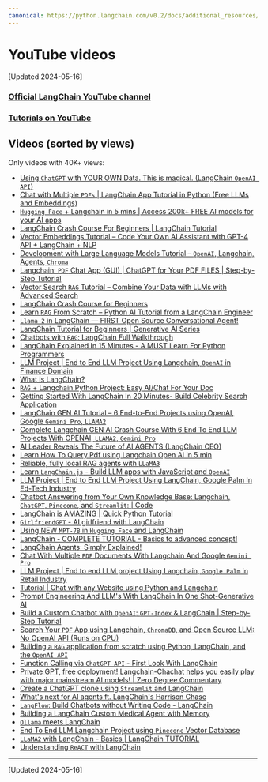 ```yaml
---
canonical: https://python.langchain.com/v0.2/docs/additional_resources/youtube/
---
```


# YouTube videos

[Updated 2024-05-16]

### [Official LangChain YouTube channel](https://www.youtube.com/@LangChain)

### [Tutorials on YouTube](/docs/additional_resources/tutorials/#tutorials)

## Videos (sorted by views)

Only videos with 40K+ views:

- [Using `ChatGPT` with YOUR OWN Data. This is magical. (LangChain `OpenAI API`)](https://youtu.be/9AXP7tCI9PI)
- [Chat with Multiple `PDFs` | LangChain App Tutorial in Python (Free LLMs and Embeddings)](https://youtu.be/dXxQ0LR-3Hg?si=pjXKhsHRzn10vOqX)
- [`Hugging Face` + Langchain in 5 mins | Access 200k+ FREE AI models for your AI apps](https://youtu.be/_j7JEDWuqLE?si=psimQscN3qo2dOa9)
- [LangChain Crash Course For Beginners | LangChain Tutorial](https://youtu.be/nAmC7SoVLd8?si=qJdvyG5-rnjqfdj1)
- [Vector Embeddings Tutorial – Code Your Own AI Assistant with GPT-4 API + LangChain + NLP](https://youtu.be/yfHHvmaMkcA?si=UBP3yw50cLm3a2nj)
- [Development with Large Language Models Tutorial – `OpenAI`, Langchain, Agents, `Chroma`](https://youtu.be/xZDB1naRUlk?si=v8J1q6oFHRyTkf7Y)
- [Langchain: `PDF` Chat App (GUI) | ChatGPT for Your PDF FILES | Step-by-Step Tutorial](https://youtu.be/RIWbalZ7sTo?si=LbKsCcuyv0BtnrTY)
- [Vector Search `RAG` Tutorial – Combine Your Data with LLMs with Advanced Search](https://youtu.be/JEBDfGqrAUA?si=pD7oxpfwWeJCxfBt)
- [LangChain Crash Course for Beginners](https://youtu.be/lG7Uxts9SXs?si=Yte4S5afN7KNCw0F)
- [Learn `RAG` From Scratch – Python AI Tutorial from a LangChain Engineer](https://youtu.be/sVcwVQRHIc8?si=_LN4g0vOgSdtlB3S)
- [`Llama 2` in LangChain — FIRST Open Source Conversational Agent!](https://youtu.be/6iHVJyX2e50?si=rtq1maPrzWKHbwVV)
- [LangChain Tutorial for Beginners | Generative AI Series](https://youtu.be/cQUUkZnyoD0?si=KYz-bvcocdqGh9f_)
- [Chatbots with `RAG`: LangChain Full Walkthrough](https://youtu.be/LhnCsygAvzY?si=yS7T98VLfcWdkDek)
- [LangChain Explained In 15 Minutes - A MUST Learn For Python Programmers](https://youtu.be/mrjq3lFz23s?si=wkQGcSKUJjuiiEPf)
- [LLM Project | End to End LLM Project Using Langchain, `OpenAI` in Finance Domain](https://youtu.be/MoqgmWV1fm8?si=oVl-5kJVgd3a07Y_)
- [What is LangChain?](https://youtu.be/1bUy-1hGZpI?si=NZ0D51VM5y-DhjGe)
- [`RAG` + Langchain Python Project: Easy AI/Chat For Your Doc](https://youtu.be/tcqEUSNCn8I?si=RLcWPBVLIErRqdmU)
- [Getting Started With LangChain In 20 Minutes- Build Celebrity Search Application](https://youtu.be/_FpT1cwcSLg?si=X9qVazlXYucN_JBP)
- [LangChain GEN AI Tutorial – 6 End-to-End Projects using OpenAI, Google `Gemini Pro`, `LLAMA2`](https://youtu.be/x0AnCE9SE4A?si=_92gJYm7kb-V2bi0)
- [Complete Langchain GEN AI Crash Course With 6 End To End LLM Projects With OPENAI, `LLAMA2`, `Gemini Pro`](https://youtu.be/aWKrL4z5H6w?si=NVLi7Yiq0ccE7xXE)
- [AI Leader Reveals The Future of AI AGENTS (LangChain CEO)](https://youtu.be/9ZhbA0FHZYc?si=1r4P6kRvKVvEhRgE)
- [Learn How To Query Pdf using Langchain Open AI in 5 min](https://youtu.be/5Ghv-F1wF_0?si=ZZRjrWfeiFOVrcvu)
- [Reliable, fully local RAG agents with `LLaMA3`](https://youtu.be/-ROS6gfYIts?si=75CXA8W_BbnkIxcV)
- [Learn `LangChain.js` - Build LLM apps with JavaScript and `OpenAI`](https://youtu.be/HSZ_uaif57o?si=Icj-RAhwMT-vHaYA)
- [LLM Project | End to End LLM Project Using LangChain, Google Palm In Ed-Tech Industry](https://youtu.be/AjQPRomyd-k?si=eC3NT6kn02Lhpz-_)
- [Chatbot Answering from Your Own Knowledge Base: Langchain, `ChatGPT`, `Pinecone`, and `Streamlit`: | Code](https://youtu.be/nAKhxQ3hcMA?si=9Zd_Nd_jiYhtml5w)
- [LangChain is AMAZING | Quick Python Tutorial](https://youtu.be/I4mFqyqFkxg?si=aJ66qh558OfNAczD)
- [`GirlfriendGPT` - AI girlfriend with LangChain](https://youtu.be/LiN3D1QZGQw?si=kZR-lnJwixeVrjmh)
- [Using NEW `MPT-7B` in `Hugging Face` and LangChain](https://youtu.be/DXpk9K7DgMo?si=99JDpV_ueimwJhMi)
- [LangChain - COMPLETE TUTORIAL - Basics to advanced concept!](https://youtu.be/a89vqgK-Qcs?si=0aVO2EOqsw7GE5e3)
- [LangChain Agents: Simply Explained!](https://youtu.be/Xi9Ui-9qcPw?si=DCuG7nGx8dxcfhkx)
- [Chat With Multiple `PDF` Documents With Langchain And Google `Gemini Pro`](https://youtu.be/uus5eLz6smA?si=YUwvHtaZsGeIl0WD)
- [LLM Project | End to end LLM project Using Langchain, `Google Palm` in Retail Industry](https://youtu.be/4wtrl4hnPT8?si=_eOKPpdLfWu5UXMQ)
- [Tutorial | Chat with any Website using Python and Langchain](https://youtu.be/bupx08ZgSFg?si=KRrjYZFnuLsstGwW)
- [Prompt Engineering And LLM's With LangChain In One Shot-Generative AI](https://youtu.be/t2bSApmPzU4?si=87vPQQtYEWTyu2Kx)
- [Build a Custom Chatbot with `OpenAI`: `GPT-Index` & LangChain | Step-by-Step Tutorial](https://youtu.be/FIDv6nc4CgU?si=gR1u3DUG9lvzBIKK)
- [Search Your `PDF` App using Langchain, `ChromaDB`, and Open Source LLM: No OpenAI API (Runs on CPU)](https://youtu.be/rIV1EseKwU4?si=UxZEoXSiPai8fXgl)
- [Building a `RAG` application from scratch using Python, LangChain, and the `OpenAI API`](https://youtu.be/BrsocJb-fAo?si=hvkh9iTGzJ-LnsX-)
- [Function Calling via `ChatGPT API` - First Look With LangChain](https://youtu.be/0-zlUy7VUjg?si=Vc6LFseckEc6qvuk)
- [Private GPT, free deployment! Langchain-Chachat helps you easily play with major mainstream AI models! | Zero Degree Commentary](https://youtu.be/3LLUyaHP-3I?si=AZumEeFXsvqaLl0f)
- [Create a ChatGPT clone using `Streamlit` and LangChain](https://youtu.be/IaTiyQ2oYUQ?si=WbgsYmqPDnMidSUK)
- [What's next for AI agents ft. LangChain's Harrison Chase](https://youtu.be/pBBe1pk8hf4?si=H4vdBF9nmkNZxiHt)
- [`LangFlow`: Build Chatbots without Writing Code - LangChain](https://youtu.be/KJ-ux3hre4s?si=TJuDu4bAlva1myNL)
- [Building a LangChain Custom Medical Agent with Memory](https://youtu.be/6UFtRwWnHws?si=wymYad26VgigRkHy)
- [`Ollama` meets LangChain](https://youtu.be/k_1pOF1mj8k?si=RlBiCrmaR3s7SnMK)
- [End To End LLM Langchain Project using `Pinecone` Vector Database](https://youtu.be/erUfLIi9OFM?si=aHpuHXdIEmAfS4eF)
- [`LLaMA2` with LangChain - Basics | LangChain TUTORIAL](https://youtu.be/cIRzwSXB4Rc?si=FUs0OLVJpzKhut0h)
- [Understanding `ReACT` with LangChain](https://youtu.be/Eug2clsLtFs?si=imgj534ggxlypS0d)

---------------------
[Updated 2024-05-16]